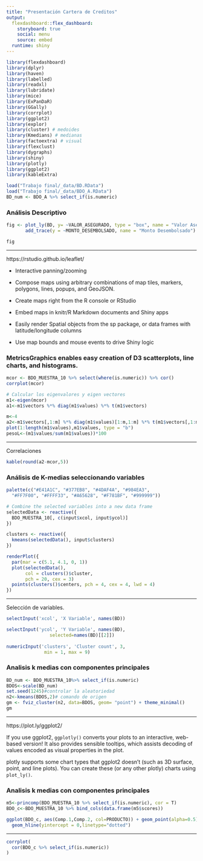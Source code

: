 ---
title: "Presentación Cartera de Creditos"
output: 
  flexdashboard::flex_dashboard:
    storyboard: true
    social: menu
    source: embed
  runtime: shiny
---

```{r setup, include=FALSE}
library(flexdashboard)
library(dplyr)
library(haven)
library(labelled)
library(readxl)
library(lubridate)
library(mice)
library(ExPanDaR)
library(GGally)
library(corrplot)
library(ggplot2)
library(explor)
library(cluster) # medoides
library(Kmedians) # medianas
library(factoextra) # visual
library(flexclust)
library(dygraphs)
library(shiny)
library(plotly)
library(ggplot2)
library(kableExtra)

load("Trabajo final/_data/BD.RData")
load("Trabajo final/_data/BDO_A.RData")
BD_num <- BDO_A %>% select_if(is.numeric)

```

### Análisis Descriptivo

```{r}

fig <- plot_ly(BD, y= ~VALOR_ASEGURADO, type = "box", name = "Valor Asegurado") %>%
       add_trace(y = ~MONTO_DESEMBOLSADO, name = "Monto Desembolsado") 

fig
```

***
  
  https://rstudio.github.io/leaflet/
  
  - Interactive panning/zooming

- Compose maps using arbitrary combinations of map tiles, markers, polygons, lines, popups, and GeoJSON.

- Create maps right from the R console or RStudio

- Embed maps in knitr/R Markdown documents and Shiny apps

- Easily render Spatial objects from the sp package, or data frames with latitude/longitude columns

- Use map bounds and mouse events to drive Shiny logic

### MetricsGraphics enables easy creation of D3 scatterplots, line charts, and histograms.

```{r}
mcor <- BDO_MUESTRA_10 %>% select(where(is.numeric)) %>% cor()
corrplot(mcor)

# Calcular los eigenvalores y eigen vectores
m1<-eigen(mcor)
a1<-m1$vectors %*% diag(m1$values) %*% t(m1$vectors)

m<-4
a2<-m1$vectors[,1:m] %*% diag(m1$values)[1:m,1:m] %*% t(m1$vectors[,1:m])
plot(1:length(m1$values),m1$values, type = "b")
pesoL<-(m1$values/sum(m1$values))*100

```

***

Correlaciones

```{r}
kable(round(a2-mcor,5))
```




### Análisis de K-medias seleccionando variables



```{r}

palette(c("#E41A1C", "#377EB8", "#4DAF4A", "#984EA3",
  "#FF7F00", "#FFFF33", "#A65628", "#F781BF", "#999999"))

# Combine the selected variables into a new data frame
selectedData <- reactive({
  BDO_MUESTRA_10[, c(input$xcol, input$ycol)]
})

clusters <- reactive({
  kmeans(selectedData(), input$clusters)
})

renderPlot({
  par(mar = c(5.1, 4.1, 0, 1))
  plot(selectedData(),
       col = clusters()$cluster,
       pch = 20, cex = 3)
  points(clusters()$centers, pch = 4, cex = 4, lwd = 4)
})

```

***

Selección de variables.

```{r}
selectInput('xcol', 'X Variable', names(BD))

selectInput('ycol', 'Y Variable', names(BD),
                selected=names(BD)[[2]])
    
numericInput('clusters', 'Cluster count', 3,
              min = 1, max = 9)
```

### Analisis k medias con componentes principales

```{r}
BD_num <- BDO_MUESTRA_10%>% select_if(is.numeric)
BDOS<-scale(BD_num)
set.seed(1245)#controlar la aleatoriedad
n2<-kmeans(BDOS,2)# comando de origen
gm <- fviz_cluster(n2, data=BDOS, geom= "point") + theme_minimal() 
gm

```

***

https://plot.ly/ggplot2/

If you use ggplot2, `ggplotly()` converts your plots to an interactive, web-based version! It also provides sensible tooltips, which assists decoding of values encoded as visual properties in the plot.

plotly supports some chart types that ggplot2 doesn't (such as 3D surface, point, and line plots). You can create these (or any other plotly) charts using `plot_ly()`.


### Analisis k medias con componentes principales

```{r}
m5<-princomp(BDO_MUESTRA_10 %>% select_if(is.numeric), cor = T)
BDO_c<-BDO_MUESTRA_10 %>% bind_cols(data.frame(m5$scores))

ggplot(BDO_c, aes(Comp.1,Comp.2, col=PRODUCTO)) + geom_point(alpha=0.5) + geom_vline(xintercept =  0,linetype="dotted") +
  geom_hline(yintercept = 0,linetype="dotted")
```

***
```{r}

corrplot(
  cor(BDO_c %>% select_if(is.numeric))
)
```

